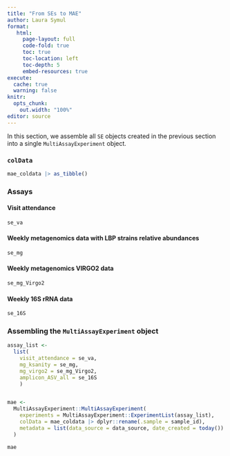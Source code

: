 ```yaml
---
title: "From SEs to MAE"
author: Laura Symul
format: 
   html:
     page-layout: full
     code-fold: true
     toc: true
     toc-location: left
     toc-depth: 5
     embed-resources: true
execute:
  cache: true
  warning: false
knitr:
  opts_chunk:
    out.width: "100%"
editor: source
---
```



In this section, we assemble all `SE` objects created in the previous section into a single `MultiAssayExperiment` object.


### `colData`

```r

mae_coldata |> as_tibble()

```

### Assays

#### Visit attendance

```r
se_va
```



#### Weekly metagenomics data with LBP strains relative abundances

```r
se_mg
```

#### Weekly metagenomics VIRGO2 data 

```r
se_mg_Virgo2
```


#### Weekly 16S rRNA data

```r
se_16S
```


### Assembling the `MultiAssayExperiment` object


```r

assay_list <- 
  list(
    visit_attendance = se_va,
    mg_ksanity = se_mg,
    mg_virgo2 = se_mg_Virgo2,
    amplicon_ASV_all = se_16S
    )


mae <- 
  MultiAssayExperiment::MultiAssayExperiment(
    experiments = MultiAssayExperiment::ExperimentList(assay_list),
    colData = mae_coldata |> dplyr::rename(.sample = sample_id),
    metadata = list(data_source = data_source, date_created = today())
  )

```


```r

mae

```




